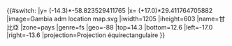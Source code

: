 {{#switch:{{{1}}}
|y= ({{{2}}}-14.3)*-58.823529411765
|x= ({{{3}}}+17.0)*29.411764705882
|image=Gambia adm location map.svg
|iwidth=1205
|iheight=603
|name=甘比亞
|zone=pays
|genre=fs
|geo=-88
|top=14.3
|bottom=12.6
|left=-17.0
|right=-13.6
|projection=Projection équirectangulaire
}}<noinclude>{{Location map/Info|Gambia}}
{{Documentation}}
</noinclude>